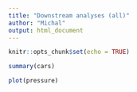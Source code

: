 ```yaml
---
title: "Downstream analyses (all)"
author: "Michal"
output: html_document
---
```


```r
knitr::opts_chunk$set(echo = TRUE)
```





```r
summary(cars)
```




```r
plot(pressure)
```


